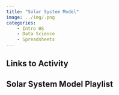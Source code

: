 ```yaml
---
title: "Solar System Model"
image: ../img/.png
categories:
    - Intro HS
    - Data Science
    - Spreadsheets
---
```


## Links to Activity

## Solar System Model Playlist